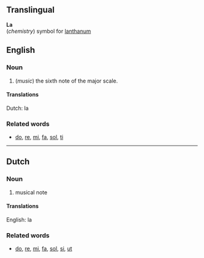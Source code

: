 ==Translingual==
'''La'''<br>(''chemistry'') symbol for [[lanthanum]]

==English==
===Noun===

#(''music'') the sixth note of the major scale.

====Translations====
Dutch: la

===Related words===
*[[do]], [[re]], [[mi]], [[fa]], [[sol]], [[ti]]

----
==Dutch==
===Noun===

#musical note

====Translations====
English: la

===Related words===
*[[do]], [[re]], [[mi]], [[fa]], [[sol]], [[si]], [[ut]]